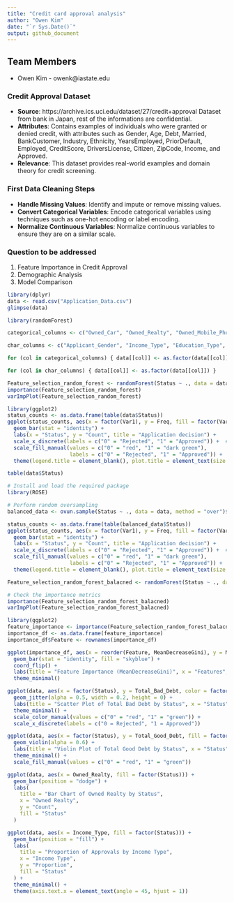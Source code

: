 ```yaml
---
title: "Credit card approval analysis"
author: "Owen Kim"
date: "`r Sys.Date()`"
output: github_document
---
```

## Team Members
- Owen Kim - owenk@iastate.edu

### Credit Approval Dataset 
- **Source**: https://archive.ics.uci.edu/dataset/27/credit+approval Dataset from bank in Japan, rest of the informations are confidential.
- **Attributes**: Contains examples of individuals who were granted or denied credit, with attributes such as Gender, Age, Debt, Married, BankCustomer, Industry, Ethnicity, YearsEmployed, PriorDefault, Employed, CreditScore, DriversLicense, Citizen, ZipCode, Income, and Approved.
- **Relevance**: This dataset provides real-world examples and domain theory for credit screening.

### First Data Cleaning Steps 
- **Handle Missing Values**: Identify and impute or remove missing values. 
- **Convert Categorical Variables**: Encode categorical variables using techniques such as one-hot encoding or label encoding. 
- **Normalize Continuous Variables**: Normalize continuous variables to ensure they are on a similar scale.

### Question to be addressed
1. Feature Importance in Credit Approval
2. Demographic Analysis
3. Model Comparison


```r
library(dplyr)
data <- read.csv("Application_Data.csv")
glimpse(data)
```

```r
library(randomForest)

categorical_columns <- c("Owned_Car", "Owned_Realty", "Owned_Mobile_Phone", "Owned_Work_Phone", "Owned_Phone", "Owned_Email", "Status") 

char_columns <- c("Applicant_Gender", "Income_Type", "Education_Type", "Family_Status", "Housing_Type", "Job_Title") 

for (col in categorical_columns) { data[[col]] <- as.factor(data[[col]]) } 

for (col in char_columns) { data[[col]] <- as.factor(data[[col]]) } 

Feature_selection_random_forest <- randomForest(Status ~ ., data = data, importance = TRUE)
importance(Feature_selection_random_forest)
varImpPlot(Feature_selection_random_forest)

```

```r
library(ggplot2)
status_counts <- as.data.frame(table(data$Status))
ggplot(status_counts, aes(x = factor(Var1), y = Freq, fill = factor(Var1))) + 
  geom_bar(stat = "identity") + 
  labs(x = "Status", y = "Count", title = "Application decision") +
  scale_x_discrete(labels = c("0" = "Rejected", "1" = "Approved")) +  # Change labels for x-axis
  scale_fill_manual(values = c("0" = "red", "1" = "dark green"), 
                    labels = c("0" = "Rejected", "1" = "Approved")) +  # Custom legend colors and labels
  theme(legend.title = element_blank(), plot.title = element_text(size = 25))

table(data$Status)
```


```r
# Install and load the required package
library(ROSE)

# Perform random oversampling
balanced_data <- ovun.sample(Status ~ ., data = data, method = "over")$data

status_counts <- as.data.frame(table(balanced_data$Status))
ggplot(status_counts, aes(x = factor(Var1), y = Freq, fill = factor(Var1))) + 
  geom_bar(stat = "identity") + 
  labs(x = "Status", y = "Count", title = "Application decision") +
  scale_x_discrete(labels = c("0" = "Rejected", "1" = "Approved")) +  # Change labels for x-axis
  scale_fill_manual(values = c("0" = "red", "1" = "dark green"), 
                    labels = c("0" = "Rejected", "1" = "Approved")) +  # Custom legend colors and labels
  theme(legend.title = element_blank(), plot.title = element_text(size = 25))
```
```r
Feature_selection_random_forest_balacned <- randomForest(Status ~ ., data = balanced_data, importance = TRUE)

# Check the importance metrics
importance(Feature_selection_random_forest_balacned)
varImpPlot(Feature_selection_random_forest_balacned)

```
```r
library(ggplot2)
feature_importance <- importance(Feature_selection_random_forest_balacned)
importance_df <- as.data.frame(feature_importance)
importance_df$Feature <- rownames(importance_df)

ggplot(importance_df, aes(x = reorder(Feature, MeanDecreaseGini), y = MeanDecreaseGini)) +
  geom_bar(stat = "identity", fill = "skyblue") +
  coord_flip() +
  labs(title = "Feature Importance (MeanDecreaseGini)", x = "Features", y = "MeanDecreaseGini") +
  theme_minimal()

```

```r
ggplot(data, aes(x = factor(Status), y = Total_Bad_Debt, color = factor(Status))) +
  geom_jitter(alpha = 0.5, width = 0.2, height = 0) +
  labs(title = "Scatter Plot of Total Bad Debt by Status", x = "Status", y = "Total Bad Debt") +
  theme_minimal() +
  scale_color_manual(values = c("0" = "red", "1" = "green")) +
  scale_x_discrete(labels = c("0 = Rejected", "1 = Approved"))
```
```r
ggplot(data, aes(x = factor(Status), y = Total_Good_Debt, fill = factor(Status))) +
  geom_violin(alpha = 0.6) +
  labs(title = "Violin Plot of Total Good Debt by Status", x = "Status", y = "Total Good Debt") +
  theme_minimal() +
  scale_fill_manual(values = c("0" = "red", "1" = "green"))
```

```r
ggplot(data, aes(x = Owned_Realty, fill = factor(Status))) +
  geom_bar(position = "dodge") +
  labs(
    title = "Bar Chart of Owned Realty by Status",
    x = "Owned Realty",
    y = "Count",
    fill = "Status"
  )
```

```r
ggplot(data, aes(x = Income_Type, fill = factor(Status))) +
  geom_bar(position = "fill") +
  labs(
    title = "Proportion of Approvals by Income Type",
    x = "Income Type",
    y = "Proportion",
    fill = "Status"
  ) +
  theme_minimal() +
  theme(axis.text.x = element_text(angle = 45, hjust = 1))
```
